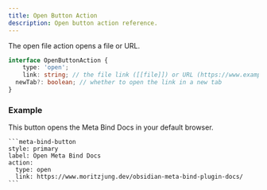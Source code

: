 ```yaml
---
title: Open Button Action
description: Open button action reference.
---
```


The open file action opens a file or URL.

```ts
interface OpenButtonAction {
	type: 'open';
	link: string; // the file link ([[file]]) or URL (https://www.example.com) to open
  newTab?: boolean; // whether to open the link in a new tab
}
```

### Example

This button opens the Meta Bind Docs in your default browser.

````custom_markdown {5-6}
```meta-bind-button
style: primary
label: Open Meta Bind Docs
action:
  type: open
  link: https://www.moritzjung.dev/obsidian-meta-bind-plugin-docs/
```
````
